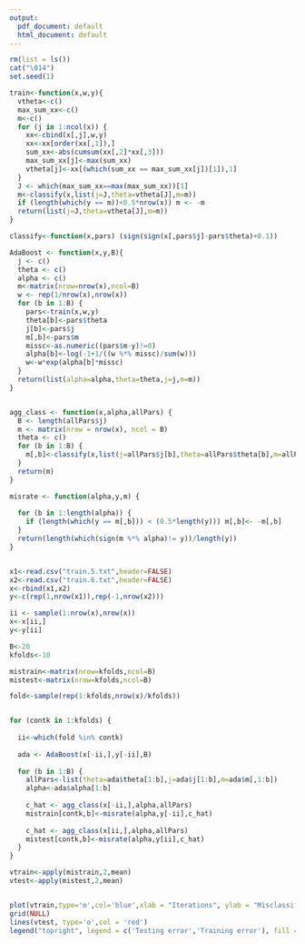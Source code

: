 ```yaml
---
output:
  pdf_document: default
  html_document: default
---
```




```r

rm(list = ls())
cat("\014")
set.seed(1)

train<-function(x,w,y){
  vtheta<-c()
  max_sum_xx<-c()
  m<-c()
  for (j in 1:ncol(x)) {
    xx<-cbind(x[,j],w,y)
    xx<-xx[order(xx[,1]),]
    sum_xx<-abs(cumsum(xx[,2]*xx[,3]))
    max_sum_xx[j]<-max(sum_xx)
    vtheta[j]<-xx[(which(sum_xx == max_sum_xx[j])[1]),1]
  }
  J <- which(max_sum_xx==max(max_sum_xx))[1]
  m<-classify(x,list(j=J,theta=vtheta[J],m=m))
  if (length(which(y == m))<0.5*nrow(x)) m <- -m
  return(list(j=J,theta=vtheta[J],m=m))
}

classify<-function(x,pars) (sign(sign(x[,pars$j]-pars$theta)+0.1))

AdaBoost <- function(x,y,B){
  j <- c()
  theta <- c()
  alpha <- c()
  m<-matrix(nrow=nrow(x),ncol=B)
  w <- rep(1/nrow(x),nrow(x))
  for (b in 1:B) {
    pars<-train(x,w,y)
    theta[b]<-pars$theta
    j[b]<-pars$j
    m[,b]<-pars$m
    missc<-as.numeric((pars$m-y)!=0)
    alpha[b]<-log(-1+1/((w %*% missc)/sum(w)))
    w<-w*exp(alpha[b]*missc)
  }
  return(list(alpha=alpha,theta=theta,j=j,m=m))
}


agg_class <- function(x,alpha,allPars) {
  B <- length(allPars$j)
  m <- matrix(nrow = nrow(x), ncol = B)
  theta <- c()
  for (b in 1:B) {
    m[,b]<-classify(x,list(j=allPars$j[b],theta=allPars$theta[b],m=allPars$m[b]))
  }
  return(m)
}

misrate <- function(alpha,y,m) {
  
  for (b in 1:length(alpha)) {
    if (length(which(y == m[,b])) < (0.5*length(y))) m[,b]<- -m[,b]
  }
  return(length(which(sign(m %*% alpha)!= y))/length(y))
}


x1<-read.csv("train.5.txt",header=FALSE)
x2<-read.csv("train.6.txt",header=FALSE)
x<-rbind(x1,x2)
y<-c(rep(1,nrow(x1)),rep(-1,nrow(x2)))

ii <- sample(1:nrow(x),nrow(x))
x<-x[ii,]
y<-y[ii]

B<-20
kfolds<-10

mistrain<-matrix(nrow=kfolds,ncol=B)
mistest<-matrix(nrow=kfolds,ncol=B)

fold<-sample(rep(1:kfolds,nrow(x)/kfolds))


for (contk in 1:kfolds) {
  
  ii<-which(fold %in% contk)
  
  ada <- AdaBoost(x[-ii,],y[-ii],B)
  
  for (b in 1:B) {  
    allPars<-list(theta=ada$theta[1:b],j=ada$j[1:b],m=ada$m[,1:b])
    alpha<-ada$alpha[1:b]
    
    c_hat <- agg_class(x[-ii,],alpha,allPars)
    mistrain[contk,b]<-misrate(alpha,y[-ii],c_hat)
    
    c_hat <- agg_class(x[ii,],alpha,allPars)
    mistest[contk,b]<-misrate(alpha,y[ii],c_hat)
  }
}

vtrain<-apply(mistrain,2,mean)
vtest<-apply(mistest,2,mean)


plot(vtrain,type='o',col='blue',xlab = "Iterations", ylab = "Misclassification Rate")
grid(NULL)
lines(vtest, type='o',col = 'red')
legend("topright", legend = c('Testing error','Training error'), fill = c('red','blue'))

```


